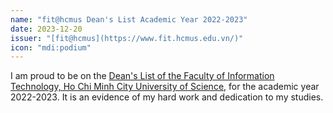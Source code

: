 ```yaml
---
name: "fit@hcmus Dean's List Academic Year 2022-2023"
date: 2023-12-20
issuer: "[fit@hcmus](https://www.fit.hcmus.edu.vn/)"
icon: "mdi:podium"
---
```


I am proud to be on the [Dean's List of the Faculty of Information Technology, Ho Chi Minh City University of Science](https://www.fit.hcmus.edu.vn/vn/Default.aspx?tabid=292&newsid=15816), for the academic year 2022-2023. It is an evidence of my hard work and dedication to my studies.
